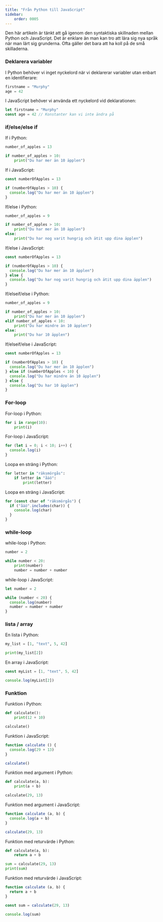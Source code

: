 ```yaml
---
title: "Från Python till JavaScript" 
sidebar:
    order: 0005
---
```




Den här artikeln är tänkt att gå igenom den syntaktiska skillnaden mellan Python och JavaScript. Det är enklare än man kan tro att lära sig nya språk när man lärt sig grunderna. Ofta gäller det bara att ha koll på de små skilladerna.



### Deklarera variabler

I Python behöver vi inget nyckelord när vi deklarerar variabler utan enbart en identifierare:

```python
firstname = "Murphy"
age = 42
```

I JavaScript behöver vi använda ett nyckelord vid deklarationen:

```js
let firstname = "Murphy"
const age = 42 // Konstanter kan vi inte ändra på
```



### if/else/else if

If i Python:

```python
number_of_apples = 13

if number_of_apples > 10:
    print("Du har mer än 10 äpplen")
```

If i JavaScript:

```js
const numberOfApples = 13

if (numberOfApples > 10) {
  console.log("Du har mer än 10 äpplen")
}
```

If/else i Python:

```python
number_of_apples = 9

if number_of_apples > 10:
    print("Du har mer än 10 äpplen")
else:
    print("Du har nog varit hungrig och ätit upp dina äpplen")
```

If/else i JavaScript:

```js
const numberOfApples = 13

if (numberOfApples > 10) {
  console.log("Du har mer än 10 äpplen")
} else {
  console.log("Du har nog varit hungrig och ätit upp dina äpplen")
}
```

If/elseif/else i Python:

```python
number_of_apples = 9

if number_of_apples > 10:
    print("Du har mer än 10 äpplen")
elif number_of_apples < 10:
    print("Du har mindre än 10 äpplen")
else:
    print("Du har 10 äpplen")
```

If/elseif/else i JavaScript:

```js
const numberOfApples = 13

if (numberOfApples > 10) {
  console.log("Du har mer än 10 äpplen")
} else if (numberOfApples < 10) {
  console.log("Du har mindre än 10 äpplen")
} else {
  console.log("Du har 10 äpplen")
}
```



### For-loop

For-loop i Python:

```python
for i in range(10):
    print(i)
```

For-loop i JavaScript:

```js
for (let i = 0; i < 10; i++) {
  console.log(i)
}
```

Loopa en sträng i Python:

```python
for letter in "räksmörgås":
    if letter in "åäö":
        print(letter)
```

Loopa en sträng i JavaScript:

```js
for (const char of "räksmörgås") {
  if ("åäö".includes(char)) {
    console.log(char)
  }
}
```



### while-loop

while-loop i Python:

```python
number = 2

while number < 20:
    print(number)
    number = number + number
```

while-loop i JavaScript:

```js
let number = 2

while (number < 20) {
  console.log(number)
  number = number + number
}
```



### lista / array

En lista i Python:

```python
my_list = [1, "text", 5, 42]

print(my_list[2])
```

En array i JavaScript:

```js
const myList = [1, "text", 5, 42]

console.log(myList[2])
```



### Funktion

Funktion i Python:

```python
def calculate():
    print(12 + 10)

calculate()
```

Funktion i JavaScript:

```js
function calculate () {
  console.log(29 + 13)
}

calculate()
```

Funktion med argument i Python:

```python
def calculate(a, b):
    print(a + b)

calculate(29, 13)
```

Funktion med argument i JavaScript:

```js
function calculate (a, b) {
  console.log(a + b)
}

calculate(29, 13)
```

Funktion med returvärde i Python:

```python
def calculate(a, b):
    return a + b

sum = calculate(29, 13)
print(sum)
```

Funktion med returvärde i JavaScript:

```js
function calculate (a, b) {
  return a + b
}

const sum = calculate(29, 13)

console.log(sum)
```
